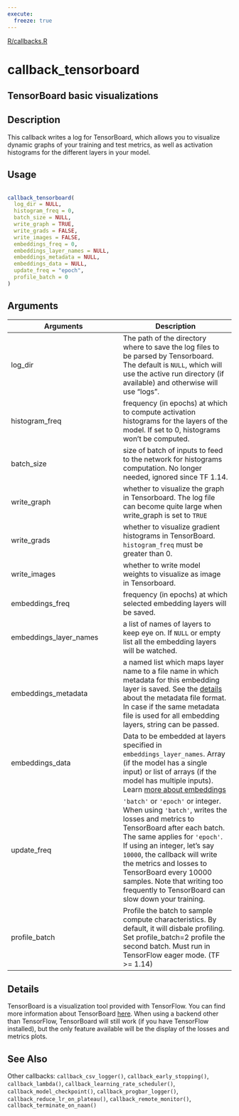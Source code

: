 ```yaml
---
execute:
  freeze: true
---
```


[R/callbacks.R](https://github.com/rstudio/keras//blob/main/R/callbacks.R#L348) 

# callback_tensorboard

## TensorBoard basic visualizations

## Description
 This callback writes a log for TensorBoard, which allows you to visualize dynamic graphs of your training and test metrics, as well as activation histograms for the different layers in your model. 


## Usage
```r
 
callback_tensorboard( 
  log_dir = NULL, 
  histogram_freq = 0, 
  batch_size = NULL, 
  write_graph = TRUE, 
  write_grads = FALSE, 
  write_images = FALSE, 
  embeddings_freq = 0, 
  embeddings_layer_names = NULL, 
  embeddings_metadata = NULL, 
  embeddings_data = NULL, 
  update_freq = "epoch", 
  profile_batch = 0 
) 
```

## Arguments
|Arguments|Description|
|---|---|
| log_dir | The path of the directory where to save the log files to be parsed by Tensorboard. The default is `NULL`, which will use the active run directory (if available) and otherwise will use "logs". |
| histogram_freq | frequency (in epochs) at which to compute activation histograms for the layers of the model. If set to 0, histograms won't be computed. |
| batch_size | size of batch of inputs to feed to the network for histograms computation. No longer needed, ignored since TF 1.14. |
| write_graph | whether to visualize the graph in Tensorboard. The log file can become quite large when write_graph is set to `TRUE` |
| write_grads | whether to visualize gradient histograms in TensorBoard. `histogram_freq` must be greater than 0. |
| write_images | whether to write model weights to visualize as image in Tensorboard. |
| embeddings_freq | frequency (in epochs) at which selected embedding layers will be saved. |
| embeddings_layer_names | a list of names of layers to keep eye on. If `NULL` or empty list all the embedding layers will be watched. |
| embeddings_metadata | a named list which maps layer name to a file name in which metadata for this embedding layer is saved. See the [details](https://www.tensorflow.org/tensorboard/tensorboard_projector_plugin#saving_data_for_tensorboard) about the metadata file format. In case if the same metadata file is used for all embedding layers, string can be passed. |
| embeddings_data | Data to be embedded at layers specified in `embeddings_layer_names`. Array (if the model has a single input) or list of arrays (if the model has multiple inputs). Learn [more about embeddings](https://www.tensorflow.org/text/guide/word_embeddings) |
| update_freq | `'batch'` or `'epoch'` or integer. When using `'batch'`, writes the losses and metrics to TensorBoard after each batch. The same applies for `'epoch'`. If using an integer, let's say `10000`, the callback will write the metrics and losses to TensorBoard every 10000 samples. Note that writing too frequently to TensorBoard can slow down your training. |
| profile_batch | Profile the batch to sample compute characteristics. By default, it will disbale profiling. Set profile_batch=2 profile the second batch. Must run in TensorFlow eager mode. (TF >= 1.14) |

## Details
 TensorBoard is a visualization tool provided with TensorFlow.  You can find more information about TensorBoard [here](https://www.tensorflow.org/tensorboard/get_started).  When using a backend other than TensorFlow, TensorBoard will still work (if you have TensorFlow installed), but the only feature available will be the display of the losses and metrics plots. 





## See Also
 Other callbacks:  `callback_csv_logger()`, `callback_early_stopping()`, `callback_lambda()`, `callback_learning_rate_scheduler()`, `callback_model_checkpoint()`, `callback_progbar_logger()`, `callback_reduce_lr_on_plateau()`, `callback_remote_monitor()`, `callback_terminate_on_naan()` 


